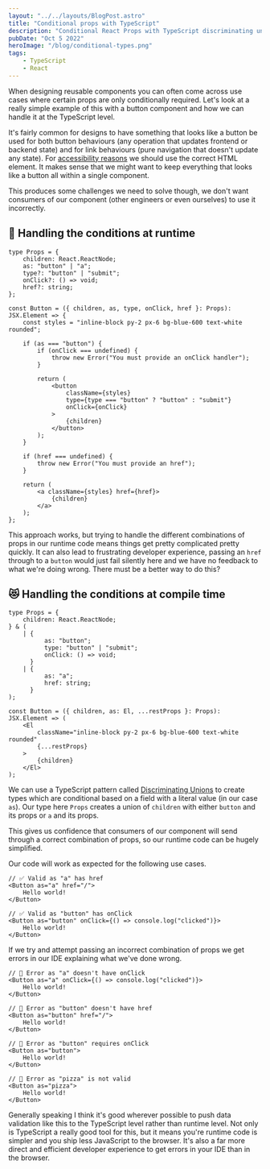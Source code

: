 ```yaml
---
layout: "../../layouts/BlogPost.astro"
title: "Conditional props with TypeScript"
description: "Conditional React Props with TypeScript discriminating unions"
pubDate: "Oct 5 2022"
heroImage: "/blog/conditional-types.png"
tags:
    - TypeScript
    - React
---
```


When designing reusable components you can often come across use cases where
certain props are only conditionally required. Let's look at a really simple
example of this with a button component and how we can handle it at the
TypeScript level.

It's fairly common for designs to have something that looks like a button be
used for both button behaviours (any operation that updates frontend or backend
state) and for link behaviours (pure navigation that doesn't update any state).
For
[accessibility reasons](https://www.digitala11y.com/links-vs-buttons-a-perennial-problem)
we should use the correct HTML element. It makes sense that we might want to
keep everything that looks like a button all within a single component.

This produces some challenges we need to solve though, we don't want consumers
of our component (other engineers or even ourselves) to use it incorrectly.

## 💩 Handling the conditions at runtime

```tsx
type Props = {
    children: React.ReactNode;
    as: "button" | "a";
    type?: "button" | "submit";
    onClick?: () => void;
    href?: string;
};

const Button = ({ children, as, type, onClick, href }: Props): JSX.Element => {
    const styles = "inline-block py-2 px-6 bg-blue-600 text-white rounded";

    if (as === "button") {
        if (onClick === undefined) {
            throw new Error("You must provide an onClick handler");
        }

        return (
            <button
                className={styles}
                type={type === "button" ? "button" : "submit"}
                onClick={onClick}
            >
                {children}
            </button>
        );
    }

    if (href === undefined) {
        throw new Error("You must provide an href");
    }

    return (
        <a className={styles} href={href}>
            {children}
        </a>
    );
};
```

This approach works, but trying to handle the different combinations of props in
our runtime code means things get pretty complicated pretty quickly. It can also
lead to frustrating developer experience, passing an `href` through to a
`button` would just fail silently here and we have no feedback to what we're
doing wrong. There must be a better way to do this?

## 😻 Handling the conditions at compile time

```tsx
type Props = {
    children: React.ReactNode;
} & (
    | {
          as: "button";
          type: "button" | "submit";
          onClick: () => void;
      }
    | {
          as: "a";
          href: string;
      }
);

const Button = ({ children, as: El, ...restProps }: Props): JSX.Element => (
    <El
        className="inline-block py-2 px-6 bg-blue-600 text-white rounded"
        {...restProps}
    >
        {children}
    </El>
);
```

We can use a TypeScript pattern called
[Discriminating Unions](https://www.typescriptlang.org/docs/handbook/unions-and-intersections.html#discriminating-unions)
to create types which are conditional based on a field with a literal value (in
our case `as`). Our type here `Props` creates a union of `children` with either
`button` and its props or `a` and its props.

This gives us confidence that consumers of our component will send through a
correct combination of props, so our runtime code can be hugely simplified.

Our code will work as expected for the following use cases.

```tsx
// ✅ Valid as "a" has href
<Button as="a" href="/">
    Hello world!
</Button>

// ✅ Valid as "button" has onClick
<Button as="button" onClick={() => console.log("clicked")}>
    Hello world!
</Button>
```

If we try and attempt passing an incorrect combination of props we get errors in
our IDE explaining what we've done wrong.

```tsx
// 🚫 Error as "a" doesn't have onClick
<Button as="a" onClick={() => console.log("clicked")}>
    Hello world!
</Button>

// 🚫 Error as "button" doesn't have href
<Button as="button" href="/">
    Hello world!
</Button>

// 🚫 Error as "button" requires onClick
<Button as="button">
    Hello world!
</Button>

// 🚫 Error as "pizza" is not valid
<Button as="pizza">
    Hello world!
</Button>
```

Generally speaking I think it's good wherever possible to push data validation
like this to the TypeScript level rather than runtime level. Not only is
TypeScript a really good tool for this, but it means you're runtime code is
simpler and you ship less JavaScript to the browser. It's also a far more direct
and efficient developer experience to get errors in your IDE than in the
browser.
